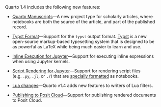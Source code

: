 Quarto 1.4 includes the following new features:


-   [Quarto Manuscripts](/docs/manuscripts/index.qmd)---A new project type for scholarly articles, where notebooks are both the source of the article, and part of the published record.

-   [Typst Format](/docs/prerelease/1.4/typst.qmd)---Support for the `typst` output format. [Typst](https://github.com/typst/typst) is a new open-source markup-based typesetting system that is designed to be as powerful as LaTeX while being much easier to learn and use.

-   [Inline Execution for Jupyter](/docs/prerelease/1.4/inline.qmd)---Support for executing inline expressions when using Jupyter kernels. 

-   [Script Rendering for Jupyter](/docs/prerelease/1.4/script.qmd)---Support for rendering script files (e.g. `.py`, `.jl`, or `.r`) that are [specially formatted](https://jupytext.readthedocs.io/en/latest/formats-scripts.html) as notebooks.

-   [Lua changes](/docs/prerelease/1.4/lua_changes.qmd)---Quarto v1.4 adds new features to writers of Lua filters.

-   [Publishing to Posit Cloud](/docs/prerelease/1.4/posit-cloud.qmd)---Support for publishing rendered documents to Posit Cloud.
